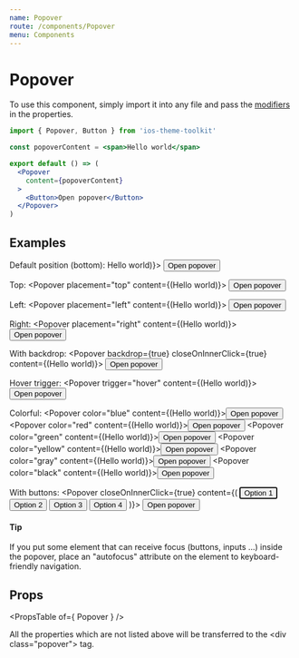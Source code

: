 ```yaml
---
name: Popover
route: /components/Popover
menu: Components
---
```



# Popover

To use this component, simply import it into any file and pass the [modifiers](#/#props) in the properties.

```jsx
import { Popover, Button } from 'ios-theme-toolkit'

const popoverContent = <span>Hello world</span>

export default () => (
  <Popover
    content={popoverContent}
  >
    <Button>Open popover</Button>
  </Popover>
)
```

## Examples
<Playground>
  <span className="desc">Default position (bottom):</span>
  <Popover content={(<span>Hello world</span>)}>
    <Button color="blue" fill>Open popover</Button>
  </Popover>

  <span className="desc">Top:</span>
  <Popover placement="top" content={(<span>Hello world</span>)}>
    <Button color="blue" fill>Open popover</Button>
  </Popover>

  <span className="desc">Left:</span>
  <Popover placement="left" content={(<span>Hello world</span>)}>
    <Button color="blue" fill>Open popover</Button>
  </Popover>

  <span className="desc">Right:</span>
  <Popover placement="right" content={(<span>Hello world</span>)}>
    <Button color="blue" fill>Open popover</Button>
  </Popover>

  <span className="desc">With backdrop:</span>
  <Popover backdrop={true} closeOnInnerClick={true} content={(<span>Hello world</span>)}>
    <Button color="blue" fill>Open popover</Button>
  </Popover>

  <span className="desc">Hover trigger:</span>
  <Popover trigger="hover" content={(<span>Hello world</span>)}>
    <Button color="blue" fill>Open popover</Button>
  </Popover>

  <span className="desc">Colorful:</span>
  <Popover color="blue" content={(<span>Hello world</span>)}><Button color="blue">Open popover</Button></Popover>
  <Popover color="red" content={(<span>Hello world</span>)}><Button color="red">Open popover</Button></Popover>
  <Popover color="green" content={(<span>Hello world</span>)}><Button color="green">Open popover</Button></Popover>
  <Popover color="yellow" content={(<span>Hello world</span>)}><Button color="yellow">Open popover</Button></Popover>
  <Popover color="gray" content={(<span>Hello world</span>)}><Button color="gray">Open popover</Button></Popover>
  <Popover color="black" content={(<span>Hello world</span>)}><Button color="black">Open popover</Button></Popover>

  <span className="desc">With buttons:</span>
  <Popover closeOnInnerClick={true} content={(
    <ButtonGroup vertical outline>
      <Button autoFocus>Option 1</Button>
      <Button>Option 2</Button>
      <Button>Option 3</Button>
      <Button>Option 4</Button>
    </ButtonGroup>
  )}>
    <Button color="blue" fill>Open popover</Button>
  </Popover>

  <style>{".react-live-preview .desc { display: block; font-weight: bold; margin-top: 20px }"}</style>
</Playground>

#### Tip

If you put some element that can receive focus (buttons, inputs ...) inside the popover, place an "autofocus" attribute on the element to keyboard-friendly navigation.

## Props

<PropsTable of={ Popover } />

All the properties which are not listed above will be transferred to the  \<div class="popover"\> tag.
